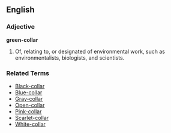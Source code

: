 ==English==

===Adjective===
'''green-collar'''

#Of, relating to, or designated of environmental work, such as environmentalists, biologists, and scientists.

===Related Terms===
*[[Black-collar]]
*[[Blue-collar]]
*[[Gray-collar]]
*[[Open-collar]]
*[[Pink-collar]]
*[[Scarlet-collar]]
*[[White-collar]]
